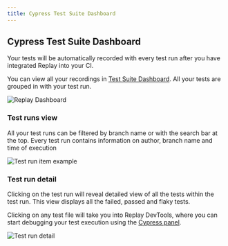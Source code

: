 ```yaml
---
title: Cypress Test Suite Dashboard
---
```


## Cypress Test Suite Dashboard
Your tests will be automatically recorded with every test run after you have integrated Replay into your CI.

You can view all your recordings in [Test Suite Dashboard]((/test-suites/features/test-suite-dashboard)). All your tests are grouped in with your test run.

![Replay Dashboard](/images/test-suite-dashboard.png)

### Test runs view
All your test runs can be filtered by branch name or with the search bar at the top. Every test run contains information on author, branch name and time of execution

![Test run item example](/images/test-runs_hjk78.png)

### Test run detail
Clicking on the test run will reveal detailed view of all the tests within the test run. This view displays all the failed, passed and flaky tests. 

Clicking on any test file will take you into Replay DevTools, where you can start debugging your test execution using the [Cypress panel](/test-suites/cypress/cypress-panel).

![Test run detail](/images/test-run-detail_45gsd.png)